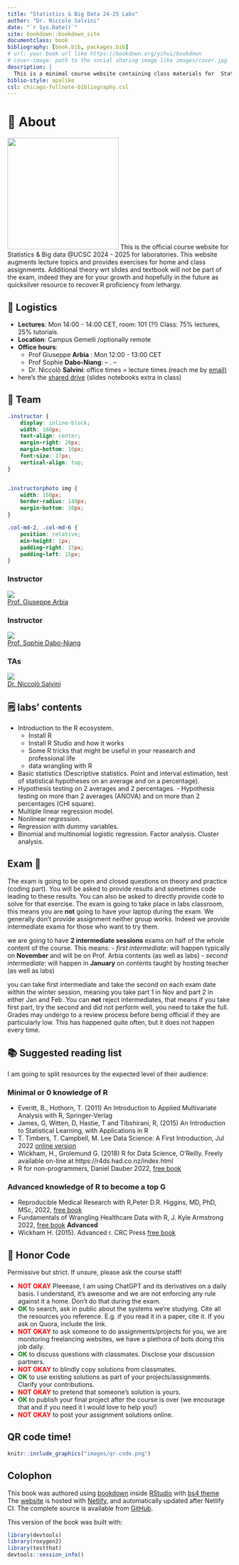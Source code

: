 ```yaml
--- 
title: "Statistics & Big Data 24-25 Labs"
author: "Dr. Niccolò Salvini"
date: "`r Sys.Date()`"
site: bookdown::bookdown_site
documentclass: book
bibliography: [book.bib, packages.bib]
# url: your book url like https://bookdown.org/yihui/bookdown
# cover-image: path to the social sharing image like images/cover.jpg
description: |
  This is a minimal course website containing class materials for  Statistics & Big Data labs @ucsc.
biblio-style: apalike
csl: chicago-fullnote-bibliography.csl
---
```


# 🫶 About

<img src="images/cattolica-logo.png" class= "cover" width="250" height="250"/> This is the official course website for Statistics & Big data @UCSC 2024 - 2025 for laboratories. This website augments lecture topics and provides exercises for home and class assignments. Additional theory wrt slides and textbook will not be part of the exam, indeed they are for your growth and hopefully in the future as quicksilver resource to recover R proficiency from lethargy. 


## 🔧 Logistics {#logistics}

- **Lectures**: Mon 14:00 - 14:00 CET, room: 101 (?!) Class: 75% lectures, 25% tutorials.
- **Location**: Campus Gemelli /optionally remote 
- **Office hours**:
  - Prof Giuseppe **Arbia** : Mon 12:00 - 13:00 CET
  - Prof Sophie **Dabo-Niang**: -- . --
  - Dr. Niccolò **Salvini**: office times = lecture times (reach me by <ins>[email](mailto:niccolo.salvini27@gmail.com))</ins>
- here's the [shared drive](https://drive.google.com/drive/folders/10ua4d1_5JjQYQpKTz8sxYsdsOXCgiYB3?usp=sharing) (slides notebooks extra in class)

<!--- - **Grading**:
  one final project to build an ML application (65%). We'll have a demo day to showcase all students' final projects. See last year projects here two to three fun, short assignments (30%) discussion participation in class + EdStem + OHs (5%) --->


## 👥 Team {#team}

```css

.instructor {
    display: inline-block;
    width: 160px;
    text-align: center;
    margin-right: 20px;
    margin-bottom: 10px;
    font-size: 17px;
    vertical-align: top;
}


.instructorphoto img {
    width: 150px;
    border-radius: 140px;
    margin-bottom: 10px;
}

.col-md-2, .col-md-6 {
    position: relative;
    min-height: 1px;
    padding-right: 15px;
    padding-left: 15px;
}

```



````{=html}
<div class="row">
            <div class="col-md-2">
                <h3>Instructor</h3>
                <div class="instructor">
                    <a href="https://docenti.unicatt.it/ppd2/en/docenti/35215/giuseppe-arbia/profilo">
                        <div class="instructorphoto"><img src="images/arbia.jpeg"></div>
                        <div>Prof. Giuseppe Arbia</div>
                    </a>
                </div>
            </div>
            <div class="col-md-2">
                <h3>Instructor</h3>
                <div class="instructor">
                    <a href="https://sites.google.com/view/sophie-dabo-niang/">
                        <div class="instructorphoto"><img src="images/dabo-niang.png"></div>
                        <div>Prof. Sophie Dabo-Niang </div>
                    </a>
                </div>
            </div>
            <div class="col-md-6">
                <h3>TAs</h3>
                <div class="instructor">
                    <a href="https://niccolosalvini.me">
                        <div class="instructorphoto"><img src="images/salvini.jpeg"></div>
                        <div>Dr. Niccolò Salvini</div>
                    </a>
                </div>
            </div>
        </div>
````


## 🗒 labs' contents {#labs-content}

- Introduction to the R ecosystem.
  - Install R
  - Install R Studio and how it works
  - Some R tricks that might be useful in your reasearch and professional life
  - data wrangling with R
- Basic statistics (Descriptive statistics. Point and interval estimation, test of statistical hypotheses on an average and on a percentage).
- Hypothesis testing on 2 averages and 2 percentages. - Hypothesis testing on more than 2 averages (ANOVA) and on more than 2 percentages (CHI square). 
- Multiple linear regression model. 
- Nonlinear regression.
- Regression with dummy variables.
- Binomial and multinomial logistic regression. Factor analysis. Cluster analysis. 

<!---
- Other supervised classification models: outline of regression trees approach (CART), CHAID, C.5, Random Forest, and Gradient Boosting classification algorithms; Bagging, Boosting and other ensembling techniques; Approach to the evaluation criteria of a binary classification model. 
--->



## Exam 📝

The exam is going to be open and closed questions on theory and practice (coding part). You will be asked to provide results and sometimes code leading to these results. You can also be asked to directly provide code to solve for that exercise. The exam is going to take place in labs classroom, this means you are **not** going to have your laptop during the exam. We generally don't provide assignment neither group works. Indeed we provide intermediate exams for those who want to try them.

we are going to have **2 intermediate sessions** exams on half of the whole content of the course. This means:
- _first intermediate_: will happen typically on **November** and will be on Prof. Arbia contents (as well as labs)
- _second intermediate_: will happen in **January** on contents taught by hosting teacher (as well as labs)

you can take first intermediate and take the second on each exam date within the winter session, meaning you take part 1 in Nov and part 2 in either Jan and Feb. You can **not** reject intermediates, that means if you take first part, try the second and did not perform well, you need to take the full. Grades may undergo to a review process before being official if they are particularly low. This has happened quite often, but it does not happen every time. 


## 📚 Suggested reading list {#suggested-reading}

I am going to split resources by the expected level of their audience: 

### Minimal or 0 knowledge of R

- Everitt, B., Hothorn, T. (2011) An Introduction to Applied Multivariate Analysis with R, Springer-Verlag
- James, G, Witten, D, Hastie, T and Tibshirani, R, (2015) An Introduction to Statistical Learning, with Applications in R
- T. Timbers, T. Campbell, M. Lee  Data Science: A First Introduction, Jul 2022 [online version](https://datasciencebook.ca/)
- Wickham, H., Grolemund G. (2018) R for Data Science, O’Reilly. Freely available  on-line at https://r4ds.had.co.nz/index.html
- R for non-programmers, Daniel Dauber 2022, [free book](https://bookdown.org/daniel_dauber_io/r4np_book/starting-your-r-projects.html) 

### Advanced knowledge of R to become a top G

- Reproducible Medical Research with R,Peter D.R. Higgins, MD, PhD, MSc, 2022, [free book](https://bookdown.org/pdr_higgins/rmrwr/)
- Fundamentals of Wrangling Healthcare Data with R, J. Kyle Armstrong 2022, [free book](https://bookdown.org/jkylearmstrong/jeff_data_wrangling/) **Advanced**
- Wickham H. (2015). Advanced r. CRC Press [free book](https://adv-r.hadley.nz/)


## 📜 Honor Code {#honorcode}
Permissive but strict. If unsure, please ask the course staff!

- <span style="color: red;"><b>NOT OKAY</b></span> Pleeease, I am using ChatGPT and its derivatives on a daily basis. I understand, it's awesome and we are not enforcing any rule against it a home. Don't do that during the exam.
- <span style="color: green;"><b>OK</b></span> to search, ask in public about the systems we’re studying. Cite all the resources you reference.
E.g. if you read it in a paper, cite it. If you ask on Quora, include the link.
- <span style="color: red;"><b>NOT OKAY</b></span> to ask someone to do assignments/projects for you, we are monitoring freelancing websites, we have a plethora of bots doing this job daily.
- <span style="color: green;"><b>OK</b></span> to discuss questions with classmates. Disclose your discussion partners.
- <span style="color: red;"><b>NOT OKAY</b></span> to blindly copy solutions from classmates.
- <span style="color: green;"><b>OK</b></span> to use existing solutions as part of your projects/assignments. Clarify your contributions.
- <span style="color: red;"><b>NOT OKAY</b></span> to pretend that someone’s solution is yours.
- <span style="color: green;"><b>OK</b></span> to publish your final project after the course is over (we encourage that and if you need it I would love to help you!)
- <span style="color: red;"><b>NOT OKAY</b></span> to post your assignment solutions online.

## QR code time!


```r

knitr::include_graphics("images/qr-code.png")
```

## Colophon {#intro-colophon}

This book was authored using [bookdown](https://bookdown.org/) inside [RStudio](https://www.rstudio.com/products/rstudio/) with [bs4 theme](https://pkgs.rstudio.com/bookdown/reference/bs4_book.html)
The [website](sbd-labs-23-24.netlify.app) is hosted with [Netlify](https://www.netlify.com), and automatically updated after Netlify CI.
The complete source is available from [GitHub](https://github.com/NiccoloSalvini/sbd_23-24).

This version of the book was built with:

```r
library(devtools)
library(roxygen2)
library(testthat)
devtools::session_info()
```
